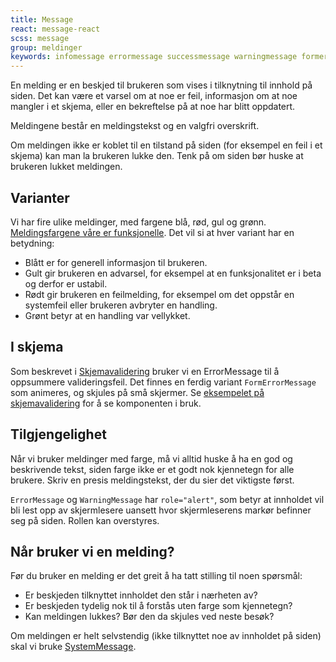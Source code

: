 ```yaml
---
title: Message
react: message-react
scss: message
group: meldinger
keywords: infomessage errormessage successmessage warningmessage formerrormessage
---
```



<Ingress>
    En melding er en beskjed til brukeren som vises i tilknytning til innhold på siden. Det kan være et varsel om at noe
    er feil, informasjon om at noe mangler i et skjema, eller en bekreftelse på at noe har blitt oppdatert.
</Ingress>
<ComponentExample
    title="Message"
    component={MessageExample}
    knobs={messageExampleKnobs}
    codeExample={messageExampleCode}
/>

Meldingene består en meldingstekst og en valgfri overskrift.

Om meldingen ikke er koblet til en tilstand på siden (for eksempel en feil i et skjema) kan man la brukeren lukke den. Tenk på om siden bør huske at brukeren lukket meldingen.

## Varianter

Vi har fire ulike meldinger, med fargene blå, rød, gul og grønn. [Meldingsfargene våre er funksjonelle](/profil/farger#meldingsfargene). Det vil si at hver variant har en betydning:

-   Blått er for generell informasjon til brukeren.
-   Gult gir brukeren en advarsel, for eksempel at en funksjonalitet er i beta og derfor er ustabil.
-   Rødt gir brukeren en feilmelding, for eksempel om det oppstår en systemfeil eller brukeren avbryter en handling.
-   Grønt betyr at en handling var vellykket.

## I skjema

Som beskrevet i [Skjemavalidering](/guider/skjemadesign#skjemavalidering) bruker vi en ErrorMessage til å oppsummere valideringsfeil. Det finnes en ferdig variant `FormErrorMessage` som animeres, og skjules på små skjermer. Se [eksempelet på skjemavalidering](/demoer/skjemavalidering) for å se komponenten i bruk.

<ComponentExample
    title="FormErrorMessage"
    component={FormErrorMessageExample}
    knobs={formErrorMessageKnobs}
    codeExample={formErrorMessageExampleCode}
/>

## Tilgjengelighet

Når vi bruker meldinger med farge, må vi alltid huske å ha en god og beskrivende tekst, siden farge ikke er et godt nok kjennetegn for alle brukere. Skriv en presis meldingstekst, der du sier det viktigste først.

`ErrorMessage` og `WarningMessage` har `role="alert"`, som betyr at innholdet vil bli lest opp av skjermlesere uansett hvor skjermleserens markør befinner seg på siden. Rollen kan overstyres.

## Når bruker vi en melding?

Før du bruker en melding er det greit å ha tatt stilling til noen spørsmål:

-   Er beskjeden tilknyttet innholdet den står i nærheten av?
-   Er beskjeden tydelig nok til å forstås uten farge som kjennetegn?
-   Kan meldingen lukkes? Bør den da skjules ved neste besøk?

Om meldingen er helt selvstendig (ikke tilknyttet noe av innholdet på siden) skal vi bruke [SystemMessage](/komponenter/systemmessage).

<Grid>
    <DoDontExample
        type="do"
        description="Vis meldingen i kontekst av innholdet"
        image="/assets/do-donts/system-message-dont-1.png"
    />
</Grid>
